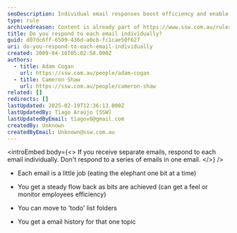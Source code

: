 ```yaml
---
seoDescription: Individual email responses boost efficiency and enable task tracking.
type: rule
archivedreason: Content is already part of https://www.ssw.com.au/rules/reply-done-and-delete-the-email/#tip-5-dont-consolidate-emails
title: Do you respond to each email individually?
guid: d07dc6ff-6509-436d-a0cb-fc1cae50f627
uri: do-you-respond-to-each-email-individually
created: 2009-04-16T05:02:58.000Z
authors:
  - title: Adam Cogan
    url: https://ssw.com.au/people/adam-cogan
  - title: Cameron Shaw
    url: https://ssw.com.au/people/cameron-shaw
related: []
redirects: []
lastUpdated: 2025-02-19T12:36:13.000Z
lastUpdatedBy: Tiago Araújo [SSW]
lastUpdatedByEmail: tiagov8@gmail.com
createdBy: Unknown
createdByEmail: Unknown@ssw.com.au
---
```


<introEmbed
  body={<>
If you receive separate emails, respond to each email individually. Don't respond to a series of emails in one email.
  </>}
/>
* Each email is a little job (eating the elephant one bit at a time)

* You get a steady flow back as bits are achieved (can get a feel or monitor employees efficiency)

* You can move to 'todo' list folders

* You get a email history for that one topic
